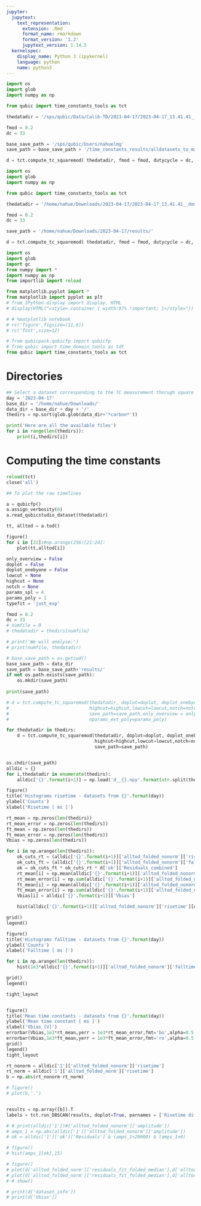 ```yaml
---
jupyter:
  jupytext:
    text_representation:
      extension: .Rmd
      format_name: rmarkdown
      format_version: '1.2'
      jupytext_version: 1.14.5
  kernelspec:
    display_name: Python 3 (ipykernel)
    language: python
    name: python3
---
```


```python
import os
import glob
import numpy as np

from qubic import time_constants_tools as tct

thedatadir = '/sps/qubic/Data/Calib-TD/2023-04-17/2023-04-17_13.41.41__dome-open_carbon-fiber_0.2Hz_sq_duty33_2vpp_Vbias3.0'

fmod = 0.2
dc = 33

base_save_path = '/sps/qubic/Users/nahuelmg'
save_path = base_save_path + '/time_constants_results/alldatasets_to_may_2023/'

d = tct.compute_tc_squaremod( thedatadir, fmod = fmod, dutycycle = dc, save_path = save_path )
```

```python
import os
import glob
import numpy as np

from qubic import time_constants_tools as tct

thedatadir = '/home/nahue/Downloads/2023-04-17/2023-04-17_13.41.41__dome-open_carbon-fiber_0.2Hz_sq_duty33_2vpp_Vbias3.0'

fmod = 0.2
dc = 33

save_path = '/home/nahue/Downloads/2023-04-17/results/'

d = tct.compute_tc_squaremod( thedatadir, fmod = fmod, dutycycle = dc, save_path = save_path )
```

```python
import os
import glob
import gc
from numpy import *
import numpy as np
from importlib import reload

from matplotlib.pyplot import *
from matplotlib import pyplot as plt
# from IPython.display import display, HTML
# display(HTML("<style>.container { width:97% !important; }</style>"))

# # %matplotlib notebook
# rc('figure',figsize=(11,6))
# rc('font',size=12)

# from qubicpack.qubicfp import qubicfp
# from qubic import time_domain_tools as tdt
from qubic import time_constants_tools as tct
```

# Directories

```python
## Select a dataset corresponding to the TC measurement thorugh square modulation (external calsource or carbon fibres)
day = '2023-04-17'
base_dir = '/home/nahue/Downloads/'
data_dir = base_dir + day + '/'
thedirs = np.sort(glob.glob(data_dir+'*carbon*'))

print('Here are all the available files')
for i in range(len(thedirs)):
    print(i,thedirs[i])
```

# Computing the time constants

```python
reload(tct)
close('all')
```

```python
## To plot the raw timelines

a = qubicfp()
a.assign_verbosity(0)
a.read_qubicstudio_dataset(thedatadir)

tt, alltod = a.tod()

figure()
for i in [22]:#np.arange(256)[21:24]:
    plot(tt,alltod[i])
```

```python
only_overview = False
doplot = False
doplot_onebyone = False
lowcut = None
highcut = None
notch = None
params_spl = 4
params_poly = 1
typefit = 'just_exp'

fmod = 0.2
dc = 33
# numfile = 0
# thedatadir = thedirs[numfile]

# print('We will analyse:')
# print(numfile, thedatadir)

# base_save_path = os.getcwd()
base_save_path = data_dir
save_path = base_save_path+'results/'
if not os.path.exists(save_path):
    os.mkdir(save_path)
    
print(save_path)
```

```python
# d = tct.compute_tc_squaremod(thedatadir, doplot=doplot, doplot_onebyone = doplot_onebyone,verbose = False,
#                              highcut=highcut,lowcut=lowcut,notch=notch,typefit=typefit,fmod=0.2,dutycycle=33,
#                              save_path=save_path,only_overview = only_overview,nparams_ext_spl=params_spl,
#                              nparams_ext_poly=params_poly)

for thedatadir in thedirs:
    d = tct.compute_tc_squaremod(thedatadir, doplot=doplot, doplot_onebyone = doplot_onebyone,verbose = False,
                                 highcut=highcut,lowcut=lowcut,notch=notch,typefit=typefit,fmod=fmod,dutycycle=dc,
                                 save_path=save_path)
```

```python

```

```python
os.chdir(save_path)
alldic = {}
for i,thedatadir in enumerate(thedirs):
    alldic['{}'.format(i+1)] = np.load('d__{}.npy'.format(str.split(thedatadir,'/')[-1]),allow_pickle=True).item()
```

```python
figure()
title('Histograms risetime - datasets from {}'.format(day))
ylabel('Counts')
xlabel('Risetime [ ms ]')

rt_mean = np.zeros(len(thedirs))
rt_mean_error = np.zeros(len(thedirs))
ft_mean = np.zeros(len(thedirs))
ft_mean_error = np.zeros(len(thedirs))
Vbias = np.zeros(len(thedirs))

for i in np.arange(len(thedirs)):
    ok_cuts_rt = (alldic['{}'.format(i+1)]['alltod_folded_nonorm']['risetime']>0)&(alldic['{}'.format(i+1)]['alltod_folded_nonorm']['risetime']<0.6)
    ok_cuts_ft = (alldic['{}'.format(i+1)]['alltod_folded_nonorm']['falltime']>0)&(alldic['{}'.format(i+1)]['alltod_folded_nonorm']['falltime']<0.6)
    ok = ok_cuts_ft * ok_cuts_rt * d['ok']['Residuals_combined']
    rt_mean[i] = np.mean(alldic['{}'.format(i+1)]['alltod_folded_nonorm']['risetime'][ok])
    rt_mean_error[i] = np.sum(alldic['{}'.format(i+1)]['alltod_folded_nonorm']['risetime_error'][ok])/(np.sum(ok))
    ft_mean[i] = np.mean(alldic['{}'.format(i+1)]['alltod_folded_nonorm']['falltime'][ok])
    ft_mean_error[i] = np.sum(alldic['{}'.format(i+1)]['alltod_folded_nonorm']['falltime_error'][ok])/(np.sum(ok))
    Vbias[i] = alldic['{}'.format(i+1)]['Vbias'] 

    hist(alldic['{}'.format(i+1)]['alltod_folded_nonorm']['risetime'][ok],30,alpha=0.5,label='Vbias {:.1f}'.format(Vbias[i]))

grid()
legend()

figure()
title('Histograms falltime - datasets from {}'.format(day))
ylabel('Counts')
xlabel('Falltime [ ms ]')

for i in np.arange(len(thedirs)):
    hist(1e3*alldic['{}'.format(i+1)]['alltod_folded_nonorm']['falltime'][ok],30,alpha=0.5,label='Vbias {:.1f}'.format(Vbias[i]))

grid()
legend()

tight_layout


figure()
title('Mean time constants - datasets from {}'.format(day))
ylabel('Mean time constant [ ms ]')
xlabel('Vbias [V]')
errorbar(Vbias,1e3*rt_mean,yerr = 1e3*rt_mean_error,fmt='bo',alpha=0.5,label='Risetime')
errorbar(Vbias,1e3*ft_mean,yerr = 1e3*ft_mean_error,fmt='ro',alpha=0.5,label='Falltime')
grid()
legend()
tight_layout
```

```python
rt_nonorm = alldic['1']['alltod_folded_nonorm']['risetime']
rt_norm = alldic['1']['alltod_folded_norm']['risetime']
b = np.abs(rt_nonorm-rt_norm)

# figure()
# plot(b,'.')


results = np.array([b]).T
labels = tct.run_DBSCAN(results, doplot=True, parnames = ['Risetime diff'],eps_cpar=0.01,min_samples_cpar = 10)
```

```python
# # print(alldic['1'])#['alltod_folded_nonorm']['amplitude'])
# amps_1 = np.abs(alldic['1']['alltod_folded_nonorm']['amplitude'])
# ok = alldic['1']['ok']['Residuals'] & (amps_1<20000) & (amps_1>0)

# figure()
# hist(amps_1[ok],15)
```

```python
# figure()
# plot(d['alltod_folded_norm']['residuals_fit_folded_median'],d['alltod_folded_norm']['residuals_folded_median'],'.')
# plot(d['alltod_folded_norm']['residuals_fit_folded_median'],d['alltod_folded_norm']['residuals_fit_folded_median'])
# # show()
```

```python
# print(d['dataset_info'])
# print(d['Vbias'])
```
